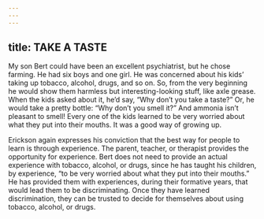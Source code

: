 ```yaml
---
---
---
```

title: TAKE A TASTE
---




My son Bert could have been an excellent psychiatrist, but he chose farming. He had six boys and one girl. He was concerned about his kids’ taking up tobacco, alcohol, drugs, and so on. So, from the very beginning he would show them harmless but interesting-looking stuff, like axle grease. When the kids asked about it, he’d say, “Why don’t you take a taste?” Or, he would take a pretty bottle: “Why don’t you smell it?” And ammonia isn’t pleasant to smell! Every one of the kids learned to be very worried about what they put into their mouths. It was a good way of growing up.




Erickson again expresses his conviction that the best way for people to learn is through experience. The parent, teacher, or therapist provides the opportunity for experience. Bert does not need to provide an actual experience with tobacco, alcohol, or drugs, since he has taught his children, by experience, “to be very worried about what they put into their mouths.” He has provided them with experiences, during their formative years, that would lead them to be discriminating. Once they have learned discrimination, they can be trusted to decide for themselves about using tobacco, alcohol, or drugs.